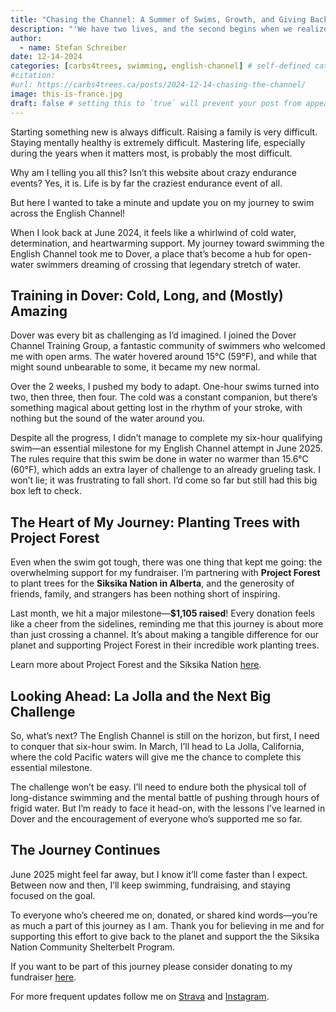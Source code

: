 ```yaml
---
title: "Chasing the Channel: A Summer of Swims, Growth, and Giving Back"
description: "'We have two lives, and the second begins when we realize we only have one.' -Confucius"
author:
  - name: Stefan Schreiber
date: 12-14-2024
categories: [carbs4trees, swimming, english-channel] # self-defined categories
#citation: 
#url: https://carbs4trees.ca/posts/2024-12-14-chasing-the-channel/ 
image: this-is-france.jpg
draft: false # setting this to `true` will prevent your post from appearing on your listing page until you're ready!
---
```


Starting something new is always difficult. Raising a family is very difficult. Staying mentally healthy is extremely difficult. Mastering life, especially during the years when it matters most, is probably the most difficult.

Why am I telling you all this? Isn't this website about crazy endurance events? Yes, it is. Life is by far the craziest endurance event of all.

But here I wanted to take a minute and update you on my journey to swim across the English Channel!

When I look back at June 2024, it feels like a whirlwind of cold water, determination, and heartwarming support. My journey toward swimming the English Channel took me to Dover, a place that’s become a hub for open-water swimmers dreaming of crossing that legendary stretch of water.

## Training in Dover: Cold, Long, and (Mostly) Amazing

Dover was every bit as challenging as I’d imagined. I joined the Dover Channel Training Group, a fantastic community of swimmers who welcomed me with open arms. The water hovered around 15°C (59°F), and while that might sound unbearable to some, it became my new normal.

Over the 2 weeks, I pushed my body to adapt. One-hour swims turned into two, then three, then four. The cold was a constant companion, but there’s something magical about getting lost in the rhythm of your stroke, with nothing but the sound of the water around you.

Despite all the progress, I didn’t manage to complete my six-hour qualifying swim—an essential milestone for my English Channel attempt in June 2025. The rules require that this swim be done in water no warmer than 15.6°C (60°F), which adds an extra layer of challenge to an already grueling task. I won’t lie; it was frustrating to fall short. I’d come so far but still had this big box left to check.

## The Heart of My Journey: Planting Trees with Project Forest

Even when the swim got tough, there was one thing that kept me going: the overwhelming support for my fundraiser. I’m partnering with **Project Forest** to plant trees for the **Siksika Nation in Alberta**, and the generosity of friends, family, and strangers has been nothing short of inspiring.

Last month, we hit a major milestone—**\$1,105 raised**! Every donation feels like a cheer from the sidelines, reminding me that this journey is about more than just crossing a channel. It’s about making a tangible difference for our planet and supporting Project Forest in their incredible work planting trees.

Learn more about Project Forest and the Siksika Nation [here](https://projectforest.ca/projects/project-forest-siksika-nation/).

## Looking Ahead: La Jolla and the Next Big Challenge

So, what’s next? The English Channel is still on the horizon, but first, I need to conquer that six-hour swim. In March, I’ll head to La Jolla, California, where the cold Pacific waters will give me the chance to complete this essential milestone.

The challenge won’t be easy. I’ll need to endure both the physical toll of long-distance swimming and the mental battle of pushing through hours of frigid water. But I’m ready to face it head-on, with the lessons I’ve learned in Dover and the encouragement of everyone who’s supported me so far.

## The Journey Continues

June 2025 might feel far away, but I know it’ll come faster than I expect. Between now and then, I’ll keep swimming, fundraising, and staying focused on the goal.

To everyone who’s cheered me on, donated, or shared kind words—you’re as much a part of this journey as I am. Thank you for believing in me and for supporting this effort to give back to the planet and support the the Siksika Nation Community Shelterbelt Program.

If you want to be part of this journey please consider donating to my fundraiser [here](https://gofund.me/3517572d).

For more frequent updates follow me on [Strava](https://www.strava.com/athletes/2224756) and [Instagram](https://www.instagram.com/carbs4trees/).
